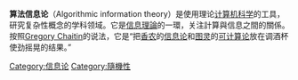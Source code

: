 {{Expert|time=2015-12-14T03:48:08+00:00}}
{{NoteTA
|G1 = IT
}}
'''算法信息论'''（Algorithmic information theory）是使用理论[[计算机科学|计算机科学]]的工具，研究复杂性概念的学科领域。它是[[信息理論|信息理論]]的一環，关注計算與信息之間的關係。按照[[Gregory_Chaitin|Gregory Chaitin]]的说法，它是“把[[香农|香农]]的[[信息论|信息论]]和[[图灵|图灵]]的[[可计算论|可计算论]]放在调酒杯使劲摇晃的结果。”

{{compu-stub}}
[[Category:信息论|Category:信息论]]
[[Category:隨機性|Category:隨機性]]
